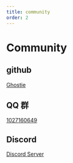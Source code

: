 ```yaml
---
title: community
order: 2
---
```


# Community

## github

[Ghostie](https://github.com/wangenius/ghostie/releases)

## QQ 群

[1027160649](https://qm.qq.com/q/FdFbIt1pT2)

## Discord

[Discord Server](https://discord.gg/wh6ATs6t)

